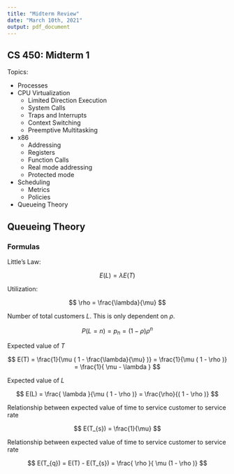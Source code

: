 ```yaml
---
title: "Midterm Review"
date: "March 10th, 2021"
output: pdf_document
---
```


## CS 450: Midterm 1

Topics:

* Processes
* CPU Virtualization
  * Limited Direction Execution
  * System Calls
  * Traps and Interrupts
  * Context Switching
  * Preemptive Multitasking
* x86
  * Addressing
  * Registers
  * Function Calls
  * Real mode addressing
  * Protected mode
* Scheduling
  * Metrics
  * Policies
* Queueing Theory

## Queueing Theory

### Formulas

Little's Law:

$$
E(L) = \lambda E(T)
$$

Utilization:

$$
\rho = \frac{\lambda}{\mu}
$$


Number of total customers $L$. This is only dependent on $\rho$.

$$
P(L = n) = p_{n} = ( 1 - \rho ) \rho^{n}
$$

Expected value of $T$

$$
E(T) = \frac{1}{\mu ( 1 - \frac{\lambda}{\mu} )} = \frac{1}{\mu ( 1 - \rho )} = \frac{1}{ \mu - \lambda }
$$

Expected value of $L$

$$
E(L) = \frac{ \lambda }{\mu ( 1 - \rho )} = \frac{\rho}{( 1 - \rho )}
$$


Relationship between expected value of time to service customer to service rate

$$
E(T_{s}) = \frac{1}{\mu}
$$

Relationship between expected value of time to service customer to service rate

$$
E(T_{q}) = E(T) - E(T_{s}) = \frac{ \rho }{ \mu (1 - \rho )}
$$
